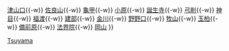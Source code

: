 {{鐵道路線
|模板名稱 = 津山線
|名稱 = [[File:JR logo (west).svg|25px|西日本旅客鐵道|link=西日本旅客鐵道]] [[津山線 (日本)|津山線]] [[File:JRW oka-T.svg|20px]]
|代表色 = #fdbd18
|車站列表 = [[津山站|津山]]{{-w}} [[津山口站|津山口]]{{-w}} [[佐良山站|佐良山]]{{-w}} [[龜甲站|龜甲]]{{-w}} [[小原站|小原]]{{-w}} [[誕生寺站|誕生寺]]{{-w}} [[弓削站|弓削]]{{-w}} [[神目站|神目]]{{-w}} [[福渡站|福渡]]{{-w}} [[建部站|建部]]{{-w}} [[金川站 (日本)|金川]]{{-w}} [[野野口站|野野口]]{{-w}} [[牧山站|牧山]]{{-w}} [[玉柏站|玉柏]]{{-w}} [[備前原站|備前原]]{{-w}} [[法界院站|法界院]]{{-w}} [[岡山站 (日本)|岡山]]
}}<noinclude>
[[Category:西日本旅客鐵道路線模板|Tsuyama]]
</noinclude>